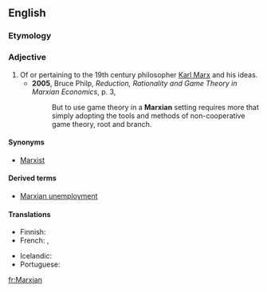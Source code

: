 {{wikipedia|Karl Marx}}
==English==

===Etymology===
{{suffix|Marx|ian}}

===Adjective===
{{en-adj}}

# Of or pertaining to the 19th century philosopher [[w:Karl Marx|Karl Marx]] and his ideas.
#* '''2005''', Bruce Philp, ''Reduction, Rationality and Game Theory in Marxian Economics'', p. 3,
#*: But to use game theory in a '''Marxian''' setting requires more that simply adopting the tools and methods of non-cooperative game theory, root and branch.

====Synonyms====
* [[Marxist]]

====Derived terms====
* [[Marxian unemployment]]

====Translations====
{{trans-top|of or pertaining to Karl Marx and his ideas}}
* Finnish: {{t-|fi|marxilainen}}
* French: {{t+|fr|marxien}},  {{t+|fr|marxiste|m|f}}
{{trans-mid}}
* Icelandic: {{t-|is|marxískur}}
* Portuguese: {{t-|pt|marxiano|m|f}}
{{trans-bottom}}

[[fr:Marxian]]